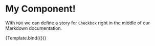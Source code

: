 
<Meta title="Example/Button" component={Button} />


# My Component!

With `MDX` we can define a story for `Checkbox` right in the middle of our
Markdown documentation.

<Canvas>
  <Story name="negative" args={{
  primary: true,
  label: 'Button',
}}>
    {Template.bind({})}
  </Story>
</Canvas>

<ArgsTable of={Button} />
